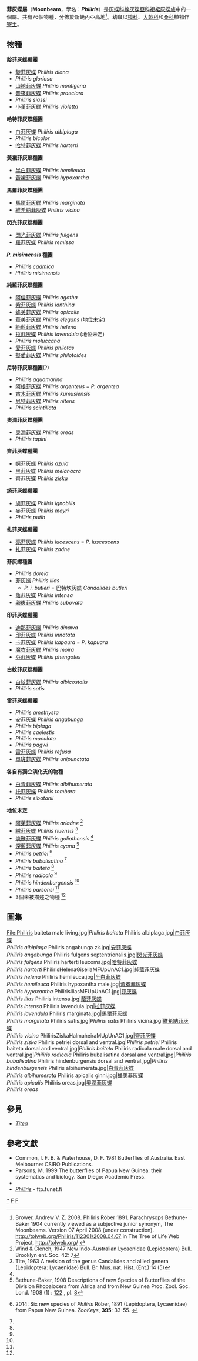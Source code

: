 {{NoteTA
|G1=Butterfly
}}
{{Automatic taxobox
| taxon = Philiris
| image = PhilirisIntensaIlioidesMFUpUnAC1.jpg
| image_caption = [[蔭菲灰蝶|蔭菲灰蝶]]<br />''Philiris intensa''
| authority = Röber, 1891
| type_species = [[菲灰蝶|菲灰蝶]]<br />''Thecla ilias''
| type_species_authority = Felder, 1860
| subdivision_ranks = 物種
| subdivision = 共76種，詳閱正文。
| synonyms = 
}}

'''菲灰蝶屬'''（'''Moonbeam'''，學名：'''''Philiris'''''）是[[灰蝶科|灰蝶科]][[線灰蝶亞科|線灰蝶亞科]][[褐裙灰蝶族|褐裙灰蝶族]]中的一個屬。共有76個物種，分佈於新畿內亞高地<ref name=tol>Brower, Andrew V. Z. 2008. Philiris Röber 1891. Parachrysops Bethune-Baker 1904 currently viewed as a subjective junior synonym, The Moonbeams. Version 07 April 2008 (under construction). http://tolweb.org/Philiris/112301/2008.04.07 {{Wayback|url=http://tolweb.org/Philiris/112301/2008.04.07 |date=20160702023714 }} in The Tree of Life Web Project, http://tolweb.org/ {{Wayback|url=http://tolweb.org/ |date=20110515100516 }} {{en}}</ref>。幼蟲以[[樟科|樟科]]、[[大戟科|大戟科]]和[[桑科|桑科]]植物作[[寄主|寄主]]。

== 物種 ==
'''靛菲灰蝶種團'''
* [[靛菲灰蝶|靛菲灰蝶]] ''Philiris diana''
* ''Philiris gloriosa''
* [[山地菲灰蝶|山地菲灰蝶]] ''Philiris montigena''
* [[普來菲灰蝶|普來菲灰蝶]] ''Philiris praeclara''
* ''Philiris siassi''
* [[小堇菲灰蝶|小堇菲灰蝶]] ''Philiris violetta''

'''哈特菲灰蝶種團'''
* [[白菲灰蝶|白菲灰蝶]] ''Philiris albiplaga''
* ''Philiris bicolor''
* [[哈特菲灰蝶|哈特菲灰蝶]] ''Philiris harterti''

'''黃襯菲灰蝶種團'''
* [[半白菲灰蝶|半白菲灰蝶]] ''Philiris hemileuca''
* [[黃襯菲灰蝶|黃襯菲灰蝶]] ''Philiris hypoxantha''

'''馬爾菲灰蝶種團'''
* [[馬爾菲灰蝶|馬爾菲灰蝶]] ''Philiris marginata''
* [[維希納菲灰蝶|維希納菲灰蝶]] ''Philiris vicina''

'''閃光菲灰蝶種團'''
* [[閃光菲灰蝶|閃光菲灰蝶]] ''Philiris fulgens''
* [[羅菲灰蝶|羅菲灰蝶]] ''Philiris remissa''

'''''P. misimensis'' 種團'''
* ''Philiris cadmica''
* ''Philiris misimensis''

'''純藍菲灰蝶種團'''
* [[阿佳菲灰蝶|阿佳菲灰蝶]] ''Philiris agatha''
* [[紫菲灰蝶|紫菲灰蝶]] ''Philiris ianthina''
* [[蜂美菲灰蝶|蜂美菲灰蝶]] ''Philiris apicalis''
* [[華美菲灰蝶|華美菲灰蝶]] ''Philiris elegans'' (地位未定)
* [[純藍菲灰蝶|純藍菲灰蝶]] ''Philiris helena''
* [[拉菲灰蝶|拉菲灰蝶]] ''Philiris lavendula'' (地位未定)
* ''Philiris moluccana''
* [[愛菲灰蝶|愛菲灰蝶]] ''Philiris philotas''
* [[擬愛菲灰蝶|擬愛菲灰蝶]] ''Philiris philotoides''

'''尼特菲灰蝶種團'''(?)
* ''Philiris aquamarina''
* [[阿根菲灰蝶|阿根菲灰蝶]] ''Philiris argenteus'' = ''P. argentea''
* [[古木菲灰蝶|古木菲灰蝶]] ''Philiris kumusiensis''
* [[尼特菲灰蝶|尼特菲灰蝶]] ''Philiris nitens''
* ''Philiris scintillata''

'''奧潤菲灰蝶種團'''
* [[奧潤菲灰蝶|奧潤菲灰蝶]] ''Philiris oreas''
* ''Philiris tapini''

'''齊菲灰蝶種團'''
* [[婀菲灰蝶|婀菲灰蝶]] ''Philiris azula''
* [[黑菲灰蝶|黑菲灰蝶]] ''Philiris melanacra''
* [[齊菲灰蝶|齊菲灰蝶]] ''Philiris ziska''

'''旑菲灰蝶種團'''
* [[旑菲灰蝶|旑菲灰蝶]] ''Philiris ignobilis''
* [[麥菲灰蝶|麥菲灰蝶]] ''Philiris mayri''
* ''Philiris putih''

'''扎菲灰蝶種團'''
* [[亮菲灰蝶|亮菲灰蝶]] ''Philiris lucescens'' = ''P. luscescens''
* [[扎菲灰蝶|扎菲灰蝶]] ''Philiris zadne''

'''菲灰蝶種團'''
* ''Philiris doreia''
* [[菲灰蝶|菲灰蝶]] ''Philiris ilias''
** ''P. i. butleri'' = 巴特坎灰蝶 ''Candalides butleri''
* [[蔭菲灰蝶|蔭菲灰蝶]] ''Philiris intensa''
* [[卵斑菲灰蝶|卵斑菲灰蝶]] ''Philiris subovata''

'''印菲灰蝶種團'''
* [[迪那菲灰蝶|迪那菲灰蝶]] ''Philiris dinawa''
* [[印菲灰蝶|印菲灰蝶]] ''Philiris innotata''
* [[卡菲灰蝶|卡菲灰蝶]] ''Philiris kapaura'' = ''P. kapuara''
* [[魔衣菲灰蝶|魔衣菲灰蝶]] ''Philiris moira''
* [[芬菲灰蝶|芬菲灰蝶]] ''Philiris phengotes''

'''白紋菲灰蝶種團'''
* [[白紋菲灰蝶|白紋菲灰蝶]] ''Philiris albicostalis''
* ''Philiris satis''

'''雷菲灰蝶種團'''
* ''Philiris amethysta''
* [[安菲灰蝶|安菲灰蝶]] ''Philiris angabunga''
* ''Philiris biplaga''
* ''Philiris caelestis''
* ''Philiris maculata''
* ''Philiris pagwi''
* [[雷菲灰蝶|雷菲灰蝶]] ''Philiris refusa''
* [[單斑菲灰蝶|單斑菲灰蝶]] ''Philiris unipunctata''

'''各自有獨立演化支的物種'''
* [[白青菲灰蝶|白青菲灰蝶]] ''Philiris albihumerata''
* [[托菲灰蝶|托菲灰蝶]] ''Philiris tombara''
* ''Philiris sibatanii''

'''地位未定'''
* [[阿萊菲灰蝶|阿萊菲灰蝶]] ''Philiris ariadne'' <ref>Wind & Clench, 1947 New Indo-Australian Lycaenidae (Lepidoptera) Bull. Brooklyn ent. Soc. 42: 7</ref>
* [[絨菲灰蝶|絨菲灰蝶]] ''Philiris riuensis'' <ref name=1963t>Tite, 1963 A revision of the genus Candalides and allied genera (Lepidoptera: Lycaenidae) Bull. Br. Mus. nat. Hist. (Ent.) 14 (5)</ref>
* [[淡雅菲灰蝶|淡雅菲灰蝶]] ''Philiris goliathensis'' <ref name=1963t/>
* [[深藍菲灰蝶|深藍菲灰蝶]] ''Philiris cyana'' <ref>Bethune-Baker, 1908 Descriptions of new Species of Butterflies of the Division Rhopalocera from Africa and from New Guinea Proc. Zool. Soc. Lond. 1908 (1) : [http://archive.org/stream/proceedingsofzoo19081430zool#page/122/mode/1up 122] , pl. [http://archive.org/stream/proceedingsofzoo19081430zool#page/n160/mode/1up 8]</ref>
* ''Philiris petriei'' <ref name=2014m>{{aut|Chris J. Müller|Müller, C.J.}} 2014: Six new species of ''Philiris'' Röber, 1891 (Lepidoptera, Lycaenidae) from Papua New Guinea. ''ZooKeys'', '''395''': 33-55. {{doi|10.3897/zookeys.395.7110}}</ref>
* ''Philiris bubalisatina'' <ref name=2014m/>
* ''Philiris baiteta'' <ref name=2014m/>
* ''Philiris radicala'' <ref name=2014m/>
* ''Philiris hindenburgensis'' <ref name=2014m/>
* ''Philiris parsonsi'' <ref name=2014m/>
* 3個未被描述之物種 <ref name=tol/>

== 圖集 ==
<gallery>
File:Philiris baiteta male living.jpg|''Philiris baiteta''
Philiris albiplaga.jpg|[[白菲灰蝶|白菲灰蝶]]<br />''Philiris albiplaga''
Philiris angabunga zk.jpg|[[安菲灰蝶|安菲灰蝶]]<br />''Philiris angabunga''
Philiris fulgens septentrionalis.jpg|[[閃光菲灰蝶|閃光菲灰蝶]]<br />''Philiris fulgens''
Philiris harterti leucoma.jpg|[[哈特菲灰蝶|哈特菲灰蝶]]<br />''Philiris harterti''
PhilirisHelenaGisellaMFUpUnAC1.jpg|[[純藍菲灰蝶|純藍菲灰蝶]]<br />''Philiris helena''
Philiris hemileuca.jpg|[[半白菲灰蝶|半白菲灰蝶]]<br />''Philiris hemileuca''
Philiris hypoxantha male.jpg|[[黃襯菲灰蝶|黃襯菲灰蝶]]<br />''Philiris hypoxantha''
PhilirisIliasMFUpUnAC1.jpg|[[菲灰蝶|菲灰蝶]]<br />''Philiris ilias''
Philiris intensa.jpg|[[蔭菲灰蝶|蔭菲灰蝶]]<br />''Philiris intensa''
Philiris lavendula.jpg|[[拉菲灰蝶|拉菲灰蝶]]<br />''Philiris lavendula''
Philiris marginata.jpg|[[馬爾菲灰蝶|馬爾菲灰蝶]]<br />''Philiris marginata''
Philiris satis.jpg|''Philiris satis''
Philiris vicina.jpg|[[維希納菲灰蝶|維希納菲灰蝶]]<br />''Philiris vicina''
PhilirisZiskaHalmaheiraMUpUnAC1.jpg|[[齊菲灰蝶|齊菲灰蝶]]<br />''Philiris ziska''
Philiris petriei dorsal and ventral.jpg|''Philiris petriei''
Philiris baiteta dorsal and ventral.jpg|''Philiris baiteta''
Philiris radicala male dorsal and ventral.jpg|''Philiris radicala''
Philiris bubalisatina dorsal and ventral.jpg|''Philiris bubalisatina''
Philiris hindenburgensis dorsal and ventral.jpg|''Philiris hindenburgensis''
Philiris albihumerata.jpg|[[白青菲灰蝶|白青菲灰蝶]]<br />''Philiris albihumerata''
Philiris apicalis ginni.jpg|[[蜂美菲灰蝶|蜂美菲灰蝶]]<br />''Philiris apicalis''
Philiris oreas.jpg|[[奧潤菲灰蝶|奧潤菲灰蝶]]<br />''Philiris oreas''
</gallery>

== 參見 ==
* ''[[Titea|Titea]]''

== 參考文獻 ==
{{Reflist}}
{{Commons category| Philiris}}
{{Wikispecies| Philiris}}
* Common, I. F. B. & Waterhouse, D. F. 1981 Butterflies of Australia. East Melbourne: CSIRO Publications.
* Parsons, M. 1999 The butterflies of Papua New Guinea: their systematics and biology. San Diego: Academic Press.
* {{Cite book | author = 寿建新 周尧 李宇飞 | title = 世界蝴蝶分類名錄 | location = 中國 | publisher = 陝西科學技術出版社 | date = 2006-04-01 | ISBN = 9787536936768 | language= zh-hans }}
* [http://ftp.funet.fi/pub/sci/bio/life/insecta/lepidoptera/ditrysia/papilionoidea/lycaenidae/theclinae/philiris ''Philiris''] {{Wayback|url=http://ftp.funet.fi/pub/sci/bio/life/insecta/lepidoptera/ditrysia/papilionoidea/lycaenidae/theclinae/philiris |date=20160424150046 }} - ftp.funet.fi
{{Taxonbar}}

{{線灰蝶亞科}}

[[Category:菲灰蝶屬|*]]
[[Category:褐裙灰蝶族|F]]
[[Category:1860年描述的分类群|F]]